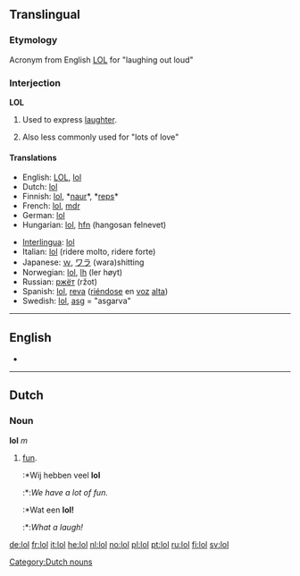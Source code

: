 {{see|LOL}}

==Translingual==
===Etymology===
Acronym from English [[LOL]] for "laughing out loud"

===Interjection===
'''LOL'''

# {{txt}} Used to express [[laughter]].
# Also less commonly used for "lots of love"

====Translations====
{{top}}
*English: [[LOL]], [[lol]]
*Dutch: [[#Dutch|lol]]
*Finnish: [[lol]], *[[naur]]*, *[[reps]]*
*French: [[lol]], [[mdr]]
*German: [[lol]]
*Hungarian: [[lol]], [[hfn]] (hangosan felnevet)
{{mid}}
*[[Interlingua]]: [[lol]]
*Italian: [[lol]] (ridere molto, ridere forte)
*Japanese: [[ｗ]], [[ワラ]] (wara)shitting
*Norwegian: [[lol]], [[lh]] (ler høyt)
*Russian: [[ржёт]] (ržot)
*Spanish: [[lol]], [[reva]] ([[riéndose]] en [[voz]] [[alto#Spanish|alta]])
*Swedish: [[lol]], [[asg]] = "asgarva"
{{bottom}}

----

==English==
* {{alternative spelling of|[[LOL]]}}

----

==Dutch==
===Noun===
'''lol''' ''m''

#[[fun]].
#:*Wij hebben veel '''lol'''
#:*:''We have a lot of fun.''
#:*Wat een '''lol!'''
#:*:''What a laugh!''

[[Category:Dutch nouns]]

[[de:lol]]
[[fr:lol]]
[[it:lol]]
[[he:lol]]
[[nl:lol]]
[[no:lol]]
[[pl:lol]]
[[pt:lol]]
[[ru:lol]]
[[fi:lol]]
[[sv:lol]]